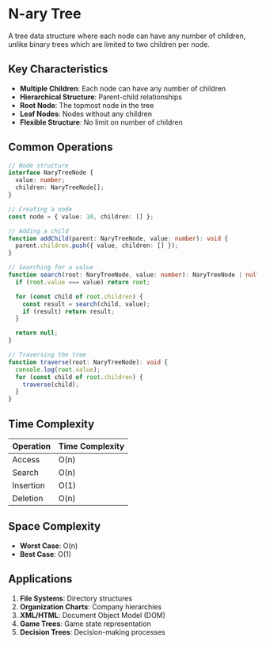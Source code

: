 # N-ary Tree

A tree data structure where each node can have any number of children, unlike binary trees which are limited to two children per node.

## Key Characteristics

- **Multiple Children**: Each node can have any number of children
- **Hierarchical Structure**: Parent-child relationships
- **Root Node**: The topmost node in the tree
- **Leaf Nodes**: Nodes without any children
- **Flexible Structure**: No limit on number of children

## Common Operations

```typescript
// Node structure
interface NaryTreeNode {
  value: number;
  children: NaryTreeNode[];
}

// Creating a node
const node = { value: 10, children: [] };

// Adding a child
function addChild(parent: NaryTreeNode, value: number): void {
  parent.children.push({ value, children: [] });
}

// Searching for a value
function search(root: NaryTreeNode, value: number): NaryTreeNode | null {
  if (root.value === value) return root;

  for (const child of root.children) {
    const result = search(child, value);
    if (result) return result;
  }

  return null;
}

// Traversing the tree
function traverse(root: NaryTreeNode): void {
  console.log(root.value);
  for (const child of root.children) {
    traverse(child);
  }
}
```

## Time Complexity

| Operation | Time Complexity |
| --------- | --------------- |
| Access    | O(n)            |
| Search    | O(n)            |
| Insertion | O(1)            |
| Deletion  | O(n)            |

## Space Complexity

- **Worst Case**: O(n)
- **Best Case**: O(1)

## Applications

1. **File Systems**: Directory structures
2. **Organization Charts**: Company hierarchies
3. **XML/HTML**: Document Object Model (DOM)
4. **Game Trees**: Game state representation
5. **Decision Trees**: Decision-making processes

<RunningTimeGraph
  label="Standard Access Time"
  complexityType="O(n)"
  maxN={1000}
/>

<RunningTimeGraph
  label="Standard Search Time"
  complexityType="O(n)"
  maxN={1000}
/>

<RunningTimeGraph
  label="Standard Insertion Time"
  complexityType="O(1)"
  maxN={1000}
/>

<RunningTimeGraph
  label="Standard Deletion Time"
  complexityType="O(n)"
  maxN={1000}
/>

<NAryFolder type="large" />
